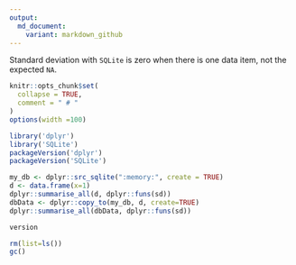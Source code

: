 ```yaml
---
output:
  md_document:
    variant: markdown_github
---
```


Standard deviation with `SQLite` is zero when there is one data item, not the expected `NA`.

<!-- Generated from .Rmd. Please edit that file -->

```r
knitr::opts_chunk$set(
  collapse = TRUE,
  comment = " # "
)
options(width =100)
```


```r
library('dplyr')
library('SQLite')
packageVersion('dplyr')
packageVersion('SQLite')

my_db <- dplyr::src_sqlite(":memory:", create = TRUE)
d <- data.frame(x=1)
dplyr::summarise_all(d, dplyr::funs(sd))
dbData <- dplyr::copy_to(my_db, d, create=TRUE)
dplyr::summarise_all(dbData, dplyr::funs(sd))
```


```r
version
```

```r
rm(list=ls())
gc()
```